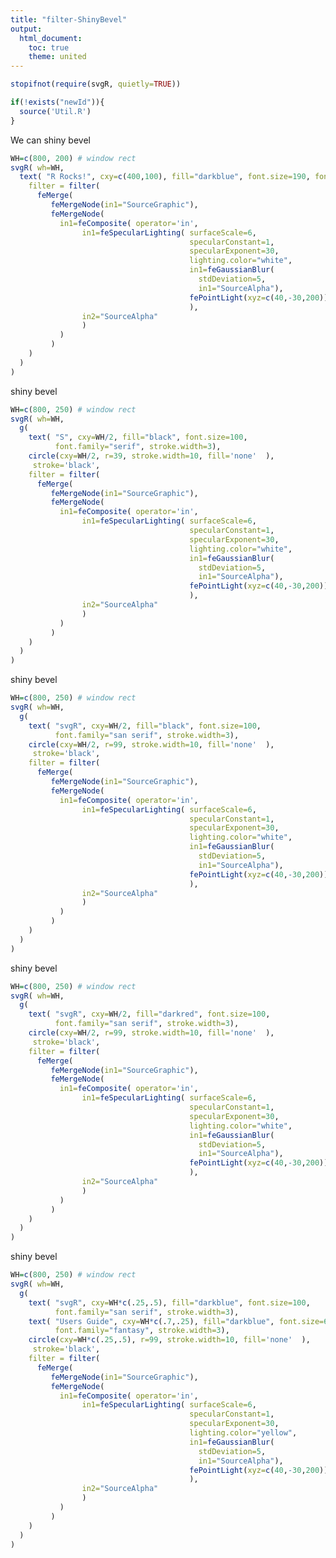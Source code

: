 ```yaml
---
title: "filter-ShinyBevel"
output:
  html_document:
    toc: true
    theme: united
---
```




```r
stopifnot(require(svgR, quietly=TRUE))
```

```r
if(!exists("newId")){
  source('Util.R')
}
```

We can 
shiny bevel
```r
WH=c(800, 200) # window rect
svgR( wh=WH,
  text( "R Rocks!", cxy=c(400,100), fill="darkblue", font.size=190, font.face='bold',
    filter = filter(
      feMerge( 
         feMergeNode(in1="SourceGraphic"),
         feMergeNode(
           in1=feComposite( operator='in',
                in1=feSpecularLighting( surfaceScale=6,
                                        specularConstant=1,
                                        specularExponent=30,
                                        lighting.color="white",
                                        in1=feGaussianBlur(
                                          stdDeviation=5,
                                          in1="SourceAlpha"),
                                        fePointLight(xyz=c(40,-30,200))
                                        ),
                in2="SourceAlpha"
                )
           )
         )
    )
  )
)
```

shiny bevel
```r
WH=c(800, 250) # window rect
svgR( wh=WH,
  g(
    text( "S", cxy=WH/2, fill="black", font.size=100, 
          font.family="serif", stroke.width=3),
    circle(cxy=WH/2, r=39, stroke.width=10, fill='none'  ),
     stroke='black',
    filter = filter(
      feMerge( 
         feMergeNode(in1="SourceGraphic"),
         feMergeNode(
           in1=feComposite( operator='in',
                in1=feSpecularLighting( surfaceScale=6,
                                        specularConstant=1,
                                        specularExponent=30,
                                        lighting.color="white",
                                        in1=feGaussianBlur(
                                          stdDeviation=5,
                                          in1="SourceAlpha"),
                                        fePointLight(xyz=c(40,-30,200))
                                        ),
                in2="SourceAlpha"
                )
           )
         )
    )
  )
)
```

shiny bevel
```r
WH=c(800, 250) # window rect
svgR( wh=WH,
  g(
    text( "svgR", cxy=WH/2, fill="black", font.size=100, 
          font.family="san serif", stroke.width=3),
    circle(cxy=WH/2, r=99, stroke.width=10, fill='none'  ),
     stroke='black',
    filter = filter(
      feMerge( 
         feMergeNode(in1="SourceGraphic"),
         feMergeNode(
           in1=feComposite( operator='in',
                in1=feSpecularLighting( surfaceScale=6,
                                        specularConstant=1,
                                        specularExponent=30,
                                        lighting.color="white",
                                        in1=feGaussianBlur(
                                          stdDeviation=5,
                                          in1="SourceAlpha"),
                                        fePointLight(xyz=c(40,-30,200))
                                        ),
                in2="SourceAlpha"
                )
           )
         )
    )
  )
)
```


shiny bevel
```r
WH=c(800, 250) # window rect
svgR( wh=WH,
  g(
    text( "svgR", cxy=WH/2, fill="darkred", font.size=100, 
          font.family="san serif", stroke.width=3),
    circle(cxy=WH/2, r=99, stroke.width=10, fill='none'  ),
     stroke='black',
    filter = filter(
      feMerge( 
         feMergeNode(in1="SourceGraphic"),
         feMergeNode(
           in1=feComposite( operator='in',
                in1=feSpecularLighting( surfaceScale=6,
                                        specularConstant=1,
                                        specularExponent=30,
                                        lighting.color="white",
                                        in1=feGaussianBlur(
                                          stdDeviation=5,
                                          in1="SourceAlpha"),
                                        fePointLight(xyz=c(40,-30,200))
                                        ),
                in2="SourceAlpha"
                )
           )
         )
    )
  )
)
```



shiny bevel
```r
WH=c(800, 250) # window rect
svgR( wh=WH,     
  g(
    text( "svgR", cxy=WH*c(.25,.5), fill="darkblue", font.size=100, 
          font.family="san serif", stroke.width=3),
    text( "Users Guide", cxy=WH*c(.7,.25), fill="darkblue", font.size=60, 
          font.family="fantasy", stroke.width=3),
    circle(cxy=WH*c(.25,.5), r=99, stroke.width=10, fill='none'  ),
     stroke='black',
    filter = filter(
      feMerge( 
         feMergeNode(in1="SourceGraphic"),
         feMergeNode(
           in1=feComposite( operator='in',
                in1=feSpecularLighting( surfaceScale=6,
                                        specularConstant=1,
                                        specularExponent=30,
                                        lighting.color="yellow",
                                        in1=feGaussianBlur(
                                          stdDeviation=5,
                                          in1="SourceAlpha"),
                                        fePointLight(xyz=c(40,-30,200))
                                        ),
                in2="SourceAlpha"
                )
           )
         )
    )
  )
)
```

